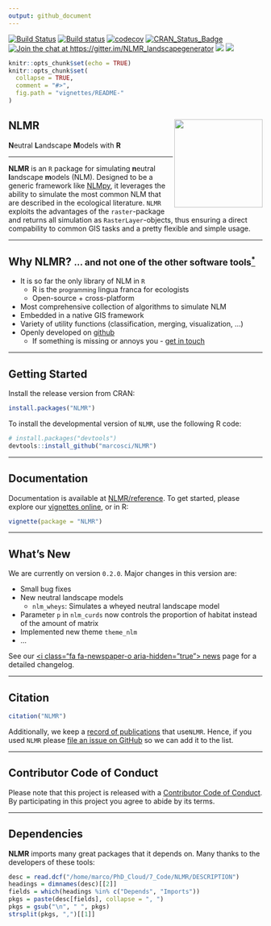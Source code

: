 ```yaml
---
output: github_document
---
```


[![Build Status](https://travis-ci.org/marcosci/NLMR.svg?branch=develop)](https://travis-ci.org/marcosci/NLMR)
[![Build status](https://ci.appveyor.com/api/projects/status/ns75pdrbaykxc865?svg=true)](https://ci.appveyor.com/project/marcosci/nlmr)
[![codecov](https://codecov.io/gh/marcosci/NLMR/branch/develop/graph/badge.svg?token=MKCm2fVrDa)](https://codecov.io/gh/marcosci/NLMR)
[![CRAN\_Status\_Badge](http://www.r-pkg.org/badges/version/NLMR)](https://cran.r-project.org/package=NLMR) 
[![Join the chat at  https://gitter.im/NLMR_landscapegenerator](https://badges.gitter.im/Join%20Chat.svg)](https://gitter.im/NLMR_landscapegenerator) 
[![](http://cranlogs.r-pkg.org/badges/grand-total/NLMR)](http://cran.rstudio.com/web/packages/NLMR/index.html) 
[![](https://badges.ropensci.org/188_status.svg)](https://github.com/ropensci/onboarding/issues/188)

```r
knitr::opts_chunk$set(echo = TRUE)
knitr::opts_chunk$set(
  collapse = TRUE,
  comment = "#>",
  fig.path = "vignettes/README-"
)
```

<i class="fa fa-code" aria-hidden="true"></i> **NLMR** <img src="vignettes/logo.png" align="right" height="175" />
------------------------------------------------------------

**N**eutral **L**andscape **M**odels with **R**

------------------------------------------------------------------------

**NLMR** is an ``R`` package for simulating **n**eutral **l**andscape **m**odels (NLM). Designed to be a generic framework like [NLMpy](https://pypi.python.org/pypi/nlmpy), it leverages the ability to simulate the most common NLM that are described in the ecological literature. 
``NLMR`` exploits the advantages of the ``raster``-package and returns all simulation as ``RasterLayer``-objects, thus ensuring a direct compability to common GIS tasks and a pretty flexible and simple usage.


------------------------------------------------------------------------

<i class="fa fa-cubes" aria-hidden="true"></i> Why NLMR?  <small> ... and not one of the other software tools<a href="https://marcosci.github.io/NLMR/articles/faq.html"><sup>\*</sup></a></small>
------------------------------------------------------------

* It is so far the only library of NLM in ``R``
    * R is the <small>programming</small> lingua franca for ecologists
    * Open-source + cross-platform
* Most comprehensive collection of algorithms to simulate NLM
* Embedded in a native GIS framework
* Variety of utility functions (classification, merging, visualization, ...)
* Openly developed on [github](https://github.com/marcosci/NLMR)
    * If something is missing or annoys you - [get in touch](https://github.com/marcosci/NLMR/issues/new)
 

------------------------------------------------------------------------

<i class="fa fa-cog" aria-hidden="true"></i> Getting Started
------------------------------------------------------------

Install the release version from CRAN:

```r
install.packages("NLMR")
```

To install the developmental version of ``NLMR``, use the following R code:

```r
# install.packages("devtools")
devtools::install_github("marcosci/NLMR")
```


------------------------------------------------------------------------

<i class="fa fa-book" aria-hidden="true"></i> Documentation
------------------------------------------------------------

Documentation is available at [NLMR/reference](https://marcosci.github.io/NLMR/reference). To get started, please explore our [vignettes online](https://marcosci.github.io/NLMR/articles/), or in R:

```r
vignette(package = "NLMR")
```

------------------------------------------------------------------------

<i class="fa fa-newspaper-o" aria-hidden="true"></i> What's New
---------------------------------------------------------------

We are currently on version `0.2.0`. Major changes in this version are:

- Small bug fixes
- New neutral landscape models
    - `nlm_wheys`: Simulates a wheyed neutral landscape model
- Parameter `p` in `nlm_curds` now controls the proportion of habitat instead of 
  the amount of matrix
- Implemented new theme `theme_nlm`
- ...

See our [<i class="fa fa-newspaper-o aria-hidden="true"></i> news](news/index.html) page for a detailed changelog. 

------------------------------------------------------------------------

<i class="fa fa-pencil" aria-hidden="true"></i> Citation
-------------------------------------------------------

```r
citation("NLMR")
```


Additionally, we keep a [record of publications](https://marcosci.github.io/NLMR/articles/publication_record.html/) that use`NLMR`.
Hence, if you used `NLMR` please [file an issue on GitHub](https://github.com/marcosci/NLMR/issues/new/) so we can add it to the list.

------------------------------------------------------------------------

<i class="fa fa-glass" aria-hidden="true"></i> Contributor Code of Conduct
-------------------------------------------------------

Please note that this project is released with a [Contributor Code of Conduct](CONDUCT.md). By participating in this project you agree to abide by its terms.


------------------------------------------------------------------------

<i class="fa fa-shopping-basket" aria-hidden="true"></i> Dependencies
-------------------------------------------------------

**NLMR** imports many great packages that it depends on. Many thanks to the developers of these tools:

```r
desc = read.dcf("/home/marco/PhD_Cloud/7_Code/NLMR/DESCRIPTION")
headings = dimnames(desc)[[2]]
fields = which(headings %in% c("Depends", "Imports"))
pkgs = paste(desc[fields], collapse = ", ")
pkgs = gsub("\n", " ", pkgs)
strsplit(pkgs, ",")[[1]]
```
